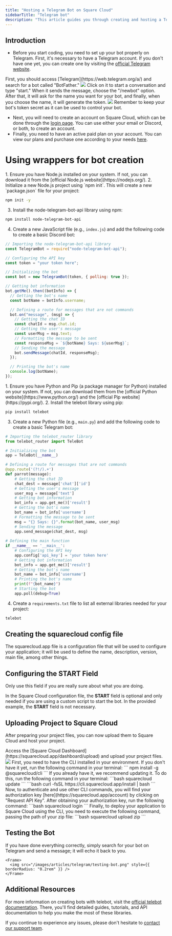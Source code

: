 ```yaml
---
title: "Hosting a Telegram Bot on Square Cloud"
sidebarTitle: "Telegram bot"
description: "This article guides you through creating and hosting a Telegram bot on Square Cloud."
---
```


## Introduction

- Before you start coding, you need to set up your bot properly on Telegram. First, it's necessary to have a Telegram account. If you don't have one yet, you can create one by visiting the [official Telegram website](https://telegram.org/).
<AccordionGroup>
  <Accordion title="Getting Started" icon="rocket" iconType="solid">
    First, you should access [Telegram](https://web.telegram.org/a/) and search for a bot called "BotFather."
    <Frame>
      <img src="/images/articles/telegram/getting-started.png" style={{ borderRadius: "0.2rem" }} />
    </Frame>
  </Accordion>

  <Accordion title="Getting the Token" icon="key" iconType="solid">
    Click on it to start a conversation and type "start." When it sends the message, choose the "/newbot" option. After that, it will ask for the name you want for your bot, and finally, when you choose the name, it will generate the token.
    <Frame>
      <img src="/images/articles/telegram/getting-the-token.png" style={{ borderRadius: "0.2rem" }} />
    </Frame>
  </Accordion>
</AccordionGroup>
<Warning>Remember to keep your bot's token secret as it can be used to control your bot.</Warning>

- Next, you will need to create an account on Square Cloud, which can be done through the [login page](https://squarecloud.app/login). You can use either your email or Discord, or both, to create an account.
- Finally, you need to have an active paid plan on your account. You can view our plans and purchase one according to your needs [here](https://squarecloud.app/plans).

# Using wrappers for bot creation
<Tabs>
  <Tab title="node-telegram-bot-api">
    1. Ensure you have Node.js installed on your system. If not, you can download it from the [official Node.js website](https://nodejs.org/).
    2. Initialize a new Node.js project using `npm init`. This will create a new `package.json` file for your project:

```bash
npm init -y
```

3. Install the node-telegram-bot-api library using npm:

```bash
npm install node-telegram-bot-api
```

4. Create a new JavaScript file (e.g., `index.js`) and add the following code to create a basic Discord bot:

```javascript index.js
// Importing the node-telegram-bot-api library
const TelegramBot = require("node-telegram-bot-api");

// Configuring the API key
const token = "your token here";

// Initializing the bot
const bot = new TelegramBot(token, { polling: true });

// Getting bot information
bot.getMe().then((botInfo) => {
  // Getting the bot's name
  const botName = botInfo.username;

  // Defining a route for messages that are not commands
  bot.on("message", (msg) => {
    // Getting the chat ID
    const chatId = msg.chat.id;
    // Getting the user's message
    const userMsg = msg.text;
    // Formatting the message to be sent
    const responseMsg = `${botName} Says: ${userMsg}`;
    // Sending the message
    bot.sendMessage(chatId, responseMsg);
  });

  // Printing the bot's name
  console.log(botName);
});
```
  </Tab>
    <Tab title="telebot">
1. Ensure you have Python and Pip (a package manager for Python) installed on your system. If not, you can download them from the [official Python website](https://www.python.org/) and the [official Pip website](https://pypi.org/).
2. Install the telebot library using pip:

```bash
pip install telebot
```

3. Create a new Python file (e.g., `main.py`) and add the following code to create a basic Telegram bot:

```python main.py
# Importing the telebot_router library
from telebot_router import TeleBot

# Initializing the bot
app = TeleBot(__name__)

# Defining a route for messages that are not commands
@app.route('(?!/).+')
def parrot(message):
    # Getting the chat ID
    chat_dest = message['chat']['id']
    # Getting the user's message
    user_msg = message['text']
    # Getting bot information
    bot_info = app.get_me()['result']
    # Getting the bot's name
    bot_name = bot_info['username']
    # Formatting the message to be sent
    msg = "{} Says: {}".format(bot_name, user_msg)
    # Sending the message
    app.send_message(chat_dest, msg)
    
# Defining the main function
if __name__ == '__main__':
    # Configuring the API key
    app.config['api_key'] = 'your token here'
    # Getting bot information
    bot_info = app.get_me()['result']
    # Getting the bot's name
    bot_name = bot_info['username']
    # Printing the bot's name
    print(f"{bot_name}") 
    # Starting the bot
    app.poll(debug=True)
```

4. Create a `requirements.txt` file to list all external libraries needed for your project:

```txt requirements.txt
telebot
```
  </Tab>
</Tabs>

## Creating the squarecloud config file

<Card title="Learn about: how to make the configuration file for Square Cloud." icon="link" href="https://docs.squarecloud.app/getting-started/config-file">
The squarecloud.app file is a configuration file that will be used to configure your application; it will be used to define the name, description, version, main file, among other things.
</Card>

## Configuring the START Field
<Warning>Only use this field if you are really sure about what you are doing.</Warning>

In the Square Cloud configuration file, the **START** field is optional and only needed if you are using a custom script to start the bot. In the provided example, the **START** field is not necessary.

## Uploading Project to Square Cloud

After preparing your project files, you can now upload them to Square Cloud and host your project.

<Tabs>
  <Tab title="Dashboard Upload">
    Access the [Square Cloud
    Dashboard](https://squarecloud.app/dashboard/upload) and upload your project
    files.
    <Frame>
      <img src="/images/uploading.gif" style={{ borderRadius: "0.2rem" }} />
    </Frame>
  </Tab>
  <Tab title="CLI Upload">
    <Steps>
      <Step title="First Step">
        First, you need to have the CLI installed in your environment. If you
        don't have it yet, run the following command in your terminal:
        ```
        npm install -g @squarecloud/cli
        ```
        If you already have it, we recommend updating it. To do this, run the following command in your terminal:
        <Tabs>
          <Tab title="Windows">
            ```bash
            squarecloud update
            ```
          </Tab>
          <Tab title="Linux, macOS, and WSL">
            ```bash
            curl -fsSL https://cli.squarecloud.app/install | bash
            ```
          </Tab>
        </Tabs>
      </Step>
      <Step title="Second Step">
        Now, to authenticate and use other CLI commands, you will find your
        authorization key [here](https://squarecloud.app/account) by clicking on
        "Request API Key". After obtaining your authorization key, run the
        following command: 
        ```bash 
        squarecloud login
        ```
      </Step>
      <Step title="Third Step">
        Finally, to deploy your application to Square Cloud using the CLI, you
        need to execute the following command, passing the path of your zip
        file: 
        ```bash 
        squarecloud upload zip
        ```
      </Step>
    </Steps>
  </Tab>
</Tabs>

## Testing the Bot

If you have done everything correctly, simply search for your bot on Telegram and send a message; it will echo it back to you.

    <Frame>
      <img src="/images/articles/telegram/testing-bot.png" style={{ borderRadius: "0.2rem" }} />
    </Frame>

## Additional Resources

For more information on creating bots with telebot, visit the [official telebot documentation](https://pypi.org/project/telebot/). There, you'll find detailed guides, tutorials, and API documentation to help you make the most of these libraries.

If you continue to experience any issues, please don't hesitate to [contact our support team](/company/support).